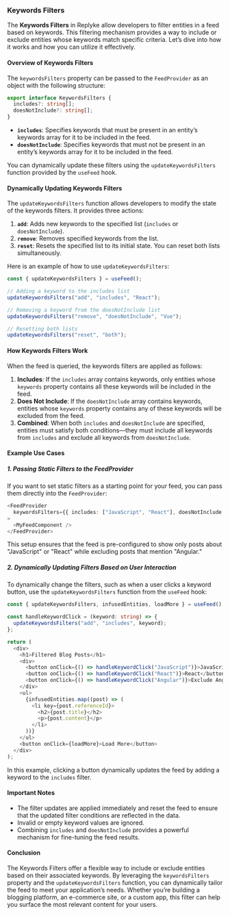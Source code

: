 
### Keywords Filters

The **Keywords Filters** in Replyke allow developers to filter entities in a feed based on keywords. This filtering mechanism provides a way to include or exclude entities whose keywords match specific criteria. Let’s dive into how it works and how you can utilize it effectively.

#### **Overview of Keywords Filters**

The `keywordsFilters` property can be passed to the `FeedProvider` as an object with the following structure:

```typescript
export interface KeywordsFilters {
  includes?: string[];
  doesNotInclude?: string[];
}

```

-   **`includes`**: Specifies keywords that must be present in an entity’s keywords array for it to be included in the feed.
-   **`doesNotInclude`**: Specifies keywords that must not be present in an entity’s keywords array for it to be included in the feed.

You can dynamically update these filters using the `updateKeywordsFilters` function provided by the `useFeed` hook.

#### **Dynamically Updating Keywords Filters**

The `updateKeywordsFilters` function allows developers to modify the state of the keywords filters. It provides three actions:

1.  **`add`**: Adds new keywords to the specified list (`includes` or `doesNotInclude`).
2.  **`remove`**: Removes specified keywords from the list.
3.  **`reset`**: Resets the specified list to its initial state. You can reset both lists simultaneously.

Here is an example of how to use `updateKeywordsFilters`:

```typescript
const { updateKeywordsFilters } = useFeed();

// Adding a keyword to the includes list
updateKeywordsFilters("add", "includes", "React");

// Removing a keyword from the doesNotInclude list
updateKeywordsFilters("remove", "doesNotInclude", "Vue");

// Resetting both lists
updateKeywordsFilters("reset", "both");

```

#### **How Keywords Filters Work**

When the feed is queried, the keywords filters are applied as follows:

1.  **Includes**: If the `includes` array contains keywords, only entities whose `keywords` property contains all these keywords will be included in the feed.
2.  **Does Not Include**: If the `doesNotInclude` array contains keywords, entities whose `keywords` property contains any of these keywords will be excluded from the feed.
3.  **Combined**: When both `includes` and `doesNotInclude` are specified, entities must satisfy both conditions—they must include all keywords from `includes` and exclude all keywords from `doesNotInclude`.

#### **Example Use Cases**

##### **1. Passing Static Filters to the FeedProvider**

If you want to set static filters as a starting point for your feed, you can pass them directly into the `FeedProvider`:

```typescript
<FeedProvider
  keywordsFilters={{ includes: ["JavaScript", "React"], doesNotInclude: ["Angular"] }}
>
  <MyFeedComponent />
</FeedProvider>

```

This setup ensures that the feed is pre-configured to show only posts about "JavaScript" or "React" while excluding posts that mention "Angular."

##### **2. Dynamically Updating Filters Based on User Interaction**

To dynamically change the filters, such as when a user clicks a keyword button, use the `updateKeywordsFilters` function from the `useFeed` hook:

```typescript
const { updateKeywordsFilters, infusedEntities, loadMore } = useFeed();

const handleKeywordClick = (keyword: string) => {
  updateKeywordsFilters("add", "includes", keyword);
};

return (
  <div>
    <h1>Filtered Blog Posts</h1>
    <div>
      <button onClick={() => handleKeywordClick("JavaScript")}>JavaScript</button>
      <button onClick={() => handleKeywordClick("React")}>React</button>
      <button onClick={() => handleKeywordClick("Angular")}>Exclude Angular</button>
    </div>
    <ul>
      {infusedEntities.map((post) => (
        <li key={post.referenceId}>
          <h2>{post.title}</h2>
          <p>{post.content}</p>
        </li>
      ))}
    </ul>
    <button onClick={loadMore}>Load More</button>
  </div>
);

```

In this example, clicking a button dynamically updates the feed by adding a keyword to the `includes` filter.

#### **Important Notes**

-   The filter updates are applied immediately and reset the feed to ensure that the updated filter conditions are reflected in the data.
-   Invalid or empty keyword values are ignored.
-   Combining `includes` and `doesNotInclude` provides a powerful mechanism for fine-tuning the feed results.

#### **Conclusion**

The Keywords Filters offer a flexible way to include or exclude entities based on their associated keywords. By leveraging the `keywordsFilters` property and the `updateKeywordsFilters` function, you can dynamically tailor the feed to meet your application’s needs. Whether you’re building a blogging platform, an e-commerce site, or a custom app, this filter can help you surface the most relevant content for your users.